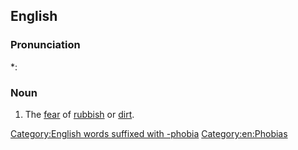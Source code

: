==English==

===Pronunciation===
*: {{rhymes|en|əʊbiə}}

===Noun===
{{en-noun|-}}

# The [[fear]] of [[rubbish]] or [[dirt]].

[[Category:English words suffixed with -phobia]]
[[Category:en:Phobias]]